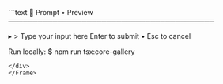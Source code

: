 <Frame>
<div style={{background:'#0f131a',border:'1px solid #1f2430',borderRadius:'8px' ,width:'100%',height:'100%',overflow:'hidden',boxShadow:'0 10px 30px rgba(0,0,0,.35)'}}>
```text
💬 Prompt • Preview
──────────────────────────────────────────

  ▸ > Type your input here
    Enter to submit • Esc to cancel

Run locally:
  $ npm run tsx:core-gallery
```
</div>
</Frame>


